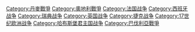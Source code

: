 {{Commonscat|Thirty Years War}}

[[Category:丹麥戰爭|Category:丹麥戰爭]]
[[Category:奧地利戰爭|Category:奧地利戰爭]]
[[Category:法国战争|Category:法国战争]]
[[Category:西班牙战争|Category:西班牙战争]]
[[Category:瑞典战争|Category:瑞典战争]]
[[Category:英国战争|Category:英国战争]]
[[Category:捷克战争|Category:捷克战争]]
[[Category:17世纪欧洲战争|Category:17世纪欧洲战争]]
[[Category:哈布斯堡君主国战争|Category:哈布斯堡君主国战争]]
[[Category:巴伐利亞戰爭|Category:巴伐利亞戰爭]]